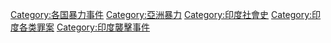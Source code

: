 [[Category:各国暴力事件|Category:各国暴力事件]]
[[Category:亞洲暴力|Category:亞洲暴力]]
[[Category:印度社會史|Category:印度社會史]]
[[Category:印度各类罪案|Category:印度各类罪案]]
[[Category:印度襲擊事件|Category:印度襲擊事件]]
